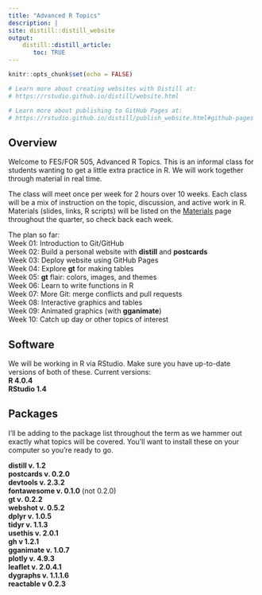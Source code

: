 ```yaml
---
title: "Advanced R Topics"
description: |
site: distill::distill_website
output: 
    distill::distill_article:
       toc: TRUE
---
```


```r
knitr::opts_chunk$set(echo = FALSE)

# Learn more about creating websites with Distill at:
# https://rstudio.github.io/distill/website.html

# Learn more about publishing to GitHub Pages at:
# https://rstudio.github.io/distill/publish_website.html#github-pages

```

## Overview

Welcome to FES/FOR 505, Advanced R Topics. This is an informal class for students wanting to get a little extra practice in R.  We will work together through material in real time.

The class will meet once per week for 2 hours over 10 weeks. Each class will be a mix of instruction on the topic, discussion, and active work in R.  Materials (slides, links, R scripts) will be listed on the [Materials](materials.html) page throughout the quarter, so check back each week.

The plan so far:   
Week 01: Introduction to Git/GitHub  
Week 02: Build a personal website with **distill** and **postcards**  
Week 03: Deploy website using GitHub Pages  
Week 04: Explore **gt** for making tables  
Week 05: **gt** flair: colors, images, and themes    
Week 06: Learn to write functions in R  
Week 07: More Git: merge conflicts and pull requests  
Week 08: Interactive graphics and tables     
Week 09: Animated graphics (with **gganimate**)  
Week 10: Catch up day or other topics of interest  

## Software

We will be working in R via RStudio. Make sure you have up-to-date versions of both of these. Current versions:  
**R 4.0.4**  
**RStudio 1.4**  

## Packages

I'll be adding to the package list throughout the term as we hammer out exactly what topics will be covered. You'll want to install these on your computer so you're ready to go.

**distill v. 1.2**  
**postcards v. 0.2.0**  
**devtools v. 2.3.2**  
**fontawesome v. 0.1.0** (not 0.2.0)  
**gt v. 0.2.2**  
**webshot v. 0.5.2**  
**dplyr v. 1.0.5 **  
**tidyr v. 1.1.3**  
**usethis v. 2.0.1**  
**gh v 1.2.1**  
**gganimate v. 1.0.7**  
**plotly v. 4.9.3**   
**leaflet v. 2.0.4.1**  
**dygraphs v. 1.1.1.6**  
**reactable v 0.2.3**  
